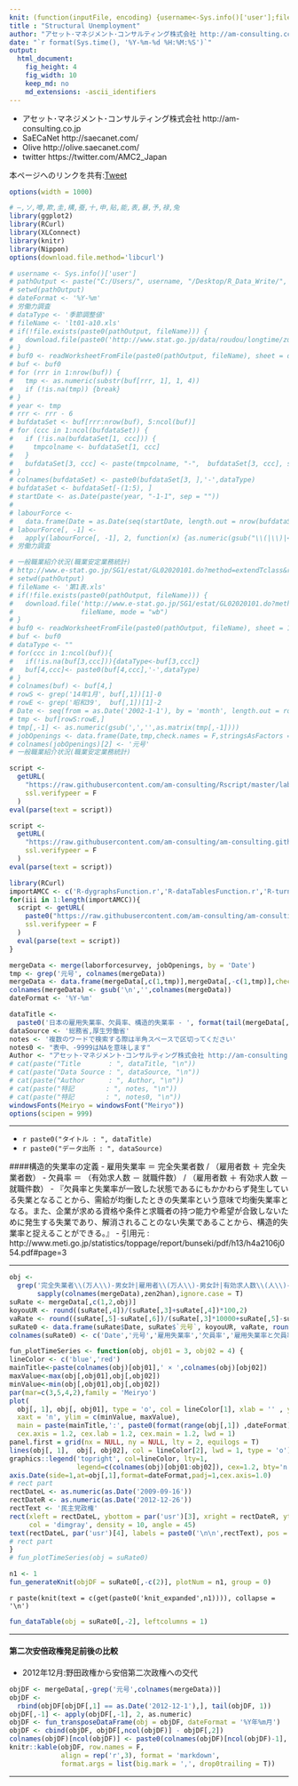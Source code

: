 ```yaml
---
knit: (function(inputFile, encoding) {username<-Sys.info()['user'];fileName<-'defaultPath.csv';pathToFile <-paste0('C:/Users/', username,'/Desktop/pathToCSV/');setwd(pathToFile);buf0<-read.csv(fileName,header = F,skip = 0,stringsAsFactor = F,check.names = F,fileEncoding = 'utf-8');timeStamp<-format(Sys.time(),'%Y%m%d%H%M%S');rmarkdown::render(inputFile, encoding = encoding, output_file = paste0('C:/Users/',username,buf0[2,1],'charts/','am-consulting.co.jp-structuralUnemployment.html')) })
title : "Structural Unemployment"
author: "アセット･マネジメント･コンサルティング株式会社 http://am-consulting.co.jp"
date: "`r format(Sys.time(), '%Y-%m-%d %H:%M:%S')`"
output: 
  html_document:
    fig_height: 4
    fig_width: 10
    keep_md: no
    md_extensions: -ascii_identifiers 
---
```


<link href="http://knowledgevault.saecanet.com/components/rmarkdown-html.css" rel="stylesheet"> 
<style>.main-container {max-width: 1000px;} td.negative {color: red;}</style>
<script>
<!-- # Reference http://www.hanselman.com/blog/MakingNegativeNumbersTurnRedUsingCSSAndJavascript.aspx -->
function MakeNegative() {
  TDs = document.getElementsByTagName('td');
  for (var i=0; i<TDs.length; i++) {
    var temp = TDs[i];
    if (temp.firstChild.nodeValue.indexOf('-') == 0) temp.className = "negative";
  }
}
</script>

- アセット･マネジメント･コンサルティング株式会社 http://am-consulting.co.jp
- SaECaNet http://saecanet.com/
- Olive http://olive.saecanet.com/
- twitter https://twitter.com/AMC2_Japan

本ページへのリンクを共有:<a href="https://twitter.com/share" class="twitter-share-button" data-via="AMC2_Japan" data-size="large">Tweet</a> <script>!function(d,s,id){var js,fjs=d.getElementsByTagName(s)[0],p=/^http:/.test(d.location)?'http':'https';if(!d.getElementById(id)){js=d.createElement(s);js.id=id;js.src=p+'://platform.twitter.com/widgets.js';fjs.parentNode.insertBefore(js,fjs);}}(document, 'script', 'twitter-wjs');</script>

```r
options(width = 1000)
```

```r
# ―,ソ,噂,欺,圭,構,蚕,十,申,貼,能,表,暴,予,禄,兔
library(ggplot2)
library(RCurl)
library(XLConnect)
library(knitr)
library(Nippon)
options(download.file.method='libcurl')
```

```r
# username <- Sys.info()['user']
# pathOutput <- paste("C:/Users/", username, "/Desktop/R_Data_Write/", sep = "")
# setwd(pathOutput)
# dateFormat <- '%Y-%m'
# 労働力調査
# dataType <- '季節調整値'
# fileName <- 'lt01-a10.xls'
# if(!file.exists(paste0(pathOutput, fileName))) {
#   download.file(paste0('http://www.stat.go.jp/data/roudou/longtime/zuhyou/',fileName), fileName, mode = "wb")
# }
# buf0 <- readWorksheetFromFile(paste0(pathOutput, fileName), sheet = dataType, check.names = F, header = F)
# buf <- buf0
# for (rrr in 1:nrow(buf)) {
#   tmp <- as.numeric(substr(buf[rrr, 1], 1, 4))
#   if (!is.na(tmp)) {break}
# }
# year <- tmp
# rrr <- rrr - 6
# bufdataSet <- buf[rrr:nrow(buf), 5:ncol(buf)]
# for (ccc in 1:ncol(bufdataSet)) {
#   if (!is.na(bufdataSet[1, ccc])) {
#     tmpcolname <- bufdataSet[1, ccc]
#   }
#   bufdataSet[3, ccc] <- paste(tmpcolname, "-",  bufdataSet[3, ccc], sep = "")
# }
# colnames(bufdataSet) <- paste0(bufdataSet[3, ],'-',dataType)
# bufdataSet <- bufdataSet[-(1:5), ]
# startDate <- as.Date(paste(year, "-1-1", sep = ""))
#  
# labourForce <-
#   data.frame(Date = as.Date(seq(startDate, length.out = nrow(bufdataSet), by = "months")), bufdataSet, check.names = F)
# labourForce[, -1] <-
#   apply(labourForce[, -1], 2, function(x) {as.numeric(gsub("\\(|\\)|<|>", "", x))})
# 労働力調査
```

```r
# 一般職業紹介状況(職業安定業務統計)
# http://www.e-stat.go.jp/SG1/estat/GL02020101.do?method=extendTclass&refTarget=toukeihyo&listFormat=hierarchy&statCode=00450222&tstatCode=000001020327&tclass1=&tclass2=&tclass3=&tclass4=&tclass5=
# setwd(pathOutput)
# fileName <- '第1表.xls'
# if(!file.exists(paste0(pathOutput, fileName))) {
#   download.file('http://www.e-stat.go.jp/SG1/estat/GL02020101.do?method=xlsDownload&fileId=000007766029&releaseCount=1', 
#                 fileName, mode = "wb")
# }
# buf0 <- readWorksheetFromFile(paste0(pathOutput, fileName), sheet = 1, check.names = F, header = F)
# buf <- buf0
# dataType <- ""
# for(ccc in 1:ncol(buf)){
#   if(!is.na(buf[3,ccc])){dataType<-buf[3,ccc]}
#   buf[4,ccc]<- paste0(buf[4,ccc],'-',dataType)  
# }
# colnames(buf) <- buf[4,]
# rowS <- grep('14年1月', buf[,1])[1]-0
# rowE <- grep('昭和39',  buf[,1])[1]-2
# Date <- seq(from = as.Date('2002-1-1'), by = 'month', length.out = rowE-rowS+1)
# tmp <- buf[rowS:rowE,]
# tmp[,-1] <- as.numeric(gsub(',','',as.matrix(tmp[,-1])))
# jobOpenings <- data.frame(Date,tmp,check.names = F,stringsAsFactors = F)
# colnames(jobOpenings)[2] <- '元号'
# 一般職業紹介状況(職業安定業務統計)
```

```r
script <-
  getURL(
    "https://raw.githubusercontent.com/am-consulting/Rscript/master/laborForceSurveyofJapan.r",
    ssl.verifypeer = F
  )
eval(parse(text = script))

script <-
  getURL(
    "https://raw.githubusercontent.com/am-consulting/am-consulting.github.io/master/importEmploymentReferralsForGeneralWorkers.r",
    ssl.verifypeer = F
  )
eval(parse(text = script))
```

```r
library(RCurl)
importAMCC <- c('R-dygraphsFunction.r','R-dataTablesFunction.r','R-turningPoint.r','transposeDataFrame.r')
for(iii in 1:length(importAMCC)){
  script <- getURL(
    paste0("https://raw.githubusercontent.com/am-consulting/am-consulting.github.io/master/",importAMCC[iii]),
    ssl.verifypeer = F
  )
  eval(parse(text = script))
}
```

```r
mergeData <- merge(laborforcesurvey, jobOpenings, by = 'Date')
tmp <- grep('元号', colnames(mergeData))
mergeData <- data.frame(mergeData[,c(1,tmp)],mergeData[,-c(1,tmp)],check.names = F,stringsAsFactors = F)
colnames(mergeData) <- gsub('\n','',colnames(mergeData))
dateFormat <- '%Y-%m'
```

```r
dataTitle <-
  paste0('日本の雇用失業率、欠員率、構造的失業率 - ', format(tail(mergeData[,1],1), '%Y年%m月'))
dataSource <- '総務省,厚生労働省'
notes <- '複数のワードで検索する際は半角スペースで区切ってください'
notes0 <- "表中、-9999はNAを意味します"
Author <- "アセット･マネジメント･コンサルティング株式会社 http://am-consulting.co.jp"
# cat(paste("Title       : ", dataTitle, "\n"))
# cat(paste("Data Source : ", dataSource, "\n"))
# cat(paste("Author      : ", Author, "\n"))
# cat(paste("特記        : ", notes, "\n"))
# cat(paste("特記        : ", notes0, "\n"))
windowsFonts(Meiryo = windowsFont("Meiryo"))
options(scipen = 999)
```

***

- `r paste0("タイトル : ", dataTitle)`
- `r paste0("データ出所 : ", dataSource)`

####構造的失業率の定義
- 雇用失業率 ＝ 完全失業者数 / （雇用者数 ＋ 完全失業者数）
- 欠員率 ＝ （有効求人数 － 就職件数） / （雇用者数 ＋ 有効求人数 － 就職件数）
- 『欠員率と失業率が一致した状態であるにもかかわらず発生している失業となることから、需給が均衡したときの失業率という意味で均衡失業率となる。また、企業が求める資格や条件と求職者の持つ能力や希望が合致しないために発生する失業であり、解消されることのない失業であることから、構造的失業率と捉えることができる。』
- 引用元 : http://www.meti.go.jp/statistics/toppage/report/bunseki/pdf/h13/h4a2106j054.pdf#page=3

***

```r
obj <- 
  grep('完全失業者\\(万人\\)-男女計|雇用者\\(万人\\)-男女計|有効求人数\\(人\\)-季節調整値|就職件数\\(件\\)-季節調整値',
       sapply(colnames(mergeData),zen2han),ignore.case = T)
suRate <- mergeData[,c(1,2,obj)]
koyouUR <- round((suRate[,4])/(suRate[,3]+suRate[,4])*100,2)
vaRate <- round((suRate[,5]-suRate[,6])/(suRate[,3]*10000+suRate[,5]-suRate[,6])*100,2)
suRate0 <- data.frame(suRate$Date, suRate$`元号`, koyouUR, vaRate, round(koyouUR-vaRate,2))
colnames(suRate0) <- c('Date','元号','雇用失業率','欠員率','雇用失業率と欠員率の差')
```

```r
fun_plotTimeSeries <- function(obj, obj01 = 3, obj02 = 4) {
lineColor <- c('blue','red')  
mainTitle<-paste(colnames(obj)[obj01],' × ',colnames(obj)[obj02])
maxValue<-max(obj[,obj01],obj[,obj02])
minValue<-min(obj[,obj01],obj[,obj02])
par(mar=c(3,5,4,2),family = 'Meiryo')
plot(
  obj[, 1], obj[, obj01], type = 'o', col = lineColor[1], xlab = '' , ylab = '' ,
  xaxt = 'n', ylim = c(minValue, maxValue),
  main = paste(mainTitle,':', paste0(format(range(obj[,1]) ,dateFormat),collapse = '~'),'\nSource:',dataSource),
  cex.axis = 1.2, cex.lab = 1.2, cex.main = 1.2, lwd = 1)
panel.first = grid(nx = NULL, ny = NULL, lty = 2, equilogs = T) 
lines(obj[, 1],  obj[, obj02], col = lineColor[2], lwd = 1, type = 'o')
graphics::legend('topright', col=lineColor, lty=1, 
                 legend=c(colnames(obj)[obj01:obj02]), cex=1.2, bty='n', lwd = 2)
axis.Date(side=1,at=obj[,1],format=dateFormat,padj=1,cex.axis=1.0) 
# rect part
rectDateL <- as.numeric(as.Date('2009-09-16'))
rectDateR <- as.numeric(as.Date('2012-12-26'))
rectText <- '民主党政権'
rect(xleft = rectDateL, ybottom = par('usr')[3], xright = rectDateR, ytop = par('usr')[4], 
     col = 'dimgray', density = 10, angle = 45)
text(rectDateL, par('usr')[4], labels = paste0('\n\n',rectText), pos = 4)
# rect part
}
# fun_plotTimeSeries(obj = suRate0)
```

```r
n1 <- 1
fun_generateKnit(objDF = suRate0[,-c(2)], plotNum = n1, group = 0)
```

`r paste(knit(text = c(get(paste0('knit_expanded',n1)))), collapse = '\n')`

```r
fun_dataTable(obj = suRate0[,-2], leftcolumns = 1)
```

***

#### 第二次安倍政権発足前後の比較
- 2012年12月:野田政権から安倍第二次政権への交代

```r
objDF <- mergeData[,-grep('元号',colnames(mergeData))]
objDF <- 
  rbind(objDF[objDF[,1] == as.Date('2012-12-1'),], tail(objDF, 1))
objDF[,-1] <- apply(objDF[,-1], 2, as.numeric)
objDF <- fun_transposeDataFrame(obj = objDF, dateFormat = '%Y年%m月')
objDF <- cbind(objDF, objDF[,ncol(objDF)] - objDF[,2])
colnames(objDF)[ncol(objDF)] <- paste0(colnames(objDF)[ncol(objDF)-1],'と',colnames(objDF)[2],'との差')
knitr::kable(objDF, row.names = F, 
             align = rep('r',3), format = 'markdown', 
             format.args = list(big.mark = ',', drop0trailing = T))
```

***
<script>MakeNegative();</script>
<script>
  (function(i,s,o,g,r,a,m){i['GoogleAnalyticsObject']=r;i[r]=i[r]||function(){
  (i[r].q=i[r].q||[]).push(arguments)},i[r].l=1*new Date();a=s.createElement(o),
  m=s.getElementsByTagName(o)[0];a.async=1;a.src=g;m.parentNode.insertBefore(a,m)
  })(window,document,'script','https://www.google-analytics.com/analytics.js','ga');

  ga('create', 'UA-3077339-5', 'auto');
  ga('send', 'pageview');

</script>
